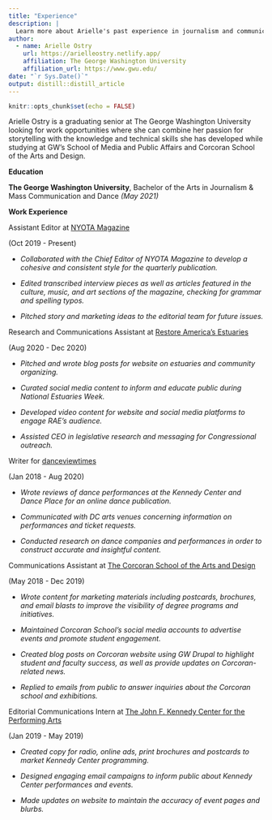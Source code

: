 ```yaml
---
title: "Experience"
description: |
  Learn more about Arielle's past experience in journalism and communication strategy.
author:
  - name: Arielle Ostry 
    url: https://arielleostry.netlify.app/
    affiliation: The George Washington University
    affiliation_url: https://www.gwu.edu/
date: "`r Sys.Date()`"
output: distill::distill_article
---
```


```r
knitr::opts_chunk$set(echo = FALSE)
```

Arielle Ostry is a graduating senior at The George Washington University looking for work opportunities where she can combine her passion for storytelling with the knowledge and technical skills she has developed while studying at GW's School of Media and Public Affairs and Corcoran School of the Arts and Design.

**Education**

**The George Washington University**, Bachelor of the Arts in Journalism & Mass Communication and Dance *(May 2021)*

**Work Experience**

Assistant Editor at [NYOTA Magazine](http://nyotamagazine.com/)

(Oct 2019 - Present)

-   *Collaborated with the Chief Editor of NYOTA Magazine to develop a cohesive and consistent style for the quarterly publication.*

-   *Edited transcribed interview pieces as well as articles featured in the culture, music, and art sections of the magazine, checking for grammar and spelling typos.*

-   *Pitched story and marketing ideas to the editorial team for future issues.*

Research and Communications Assistant at [Restore America's Estuaries](https://estuaries.org/)

(Aug 2020 - Dec 2020)

-   *Pitched and wrote blog posts for website on estuaries and community organizing.*

-   *Curated social media content to inform and educate public during National Estuaries Week.*

-   *Developed video content for website and social media platforms to engage RAE's audience.*

-   *Assisted CEO in legislative research and messaging for Congressional outreach.*

Writer for [danceviewtimes](https://www.danceviewtimes.com/)

(Jan 2018 - Aug 2020)

-   *Wrote reviews of dance performances at the Kennedy Center and Dance Place for an online dance publication.*

-   *Communicated with DC arts venues concerning information on performances and ticket requests.*

-   *Conducted research on dance companies and performances in order to construct accurate and insightful content.*

Communications Assistant at [The Corcoran School of the Arts and Design](https://corcoran.gwu.edu/)

(May 2018 - Dec 2019)

-   *Wrote content for marketing materials including postcards, brochures, and email blasts to improve the visibility of degree programs and initiatives.*

-   *Maintained Corcoran School's social media accounts to advertise events and promote student engagement.*

-   *Created blog posts on Corcoran website using GW Drupal to highlight student and faculty success, as well as provide updates on Corcoran-related news.*

-   *Replied to emails from public to answer inquiries about the Corcoran school and exhibitions.*

Editorial Communications Intern at [The John F. Kennedy Center for the Performing Arts](https://www.kennedy-center.org/)

(Jan 2019 - May 2019)

-   *Created copy for radio, online ads, print brochures and postcards to market Kennedy Center programming.*

-   *Designed engaging email campaigns to inform public about Kennedy Center performances and events.*

-   *Made updates on website to maintain the accuracy of event pages and blurbs.*
